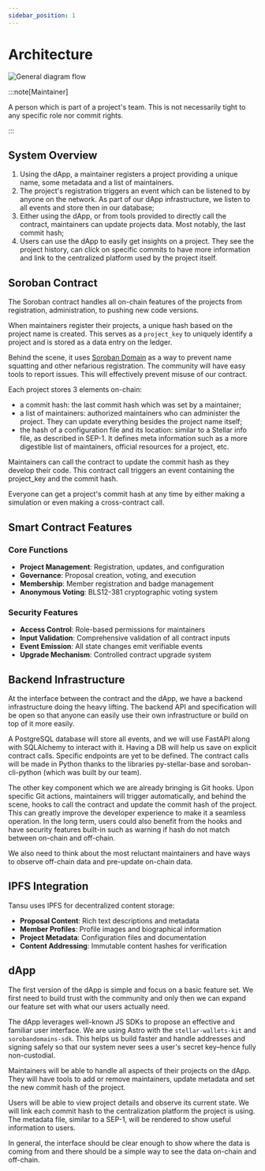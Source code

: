 ```yaml
---
sidebar_position: 1
---
```


# Architecture

![General diagram flow](/assets/docs/architecture.png)

:::note[Maintainer]

A person which is part of a project's team. This is not necessarily tight to any specific role nor commit rights.

:::

## System Overview

1. Using the dApp, a maintainer registers a project providing a unique name, some metadata and a list of maintainers.
2. The project's registration triggers an event which can be listened to by anyone on the network. As part of our dApp infrastructure, we listen to all events and store then in our database;
3. Either using the dApp, or from tools provided to directly call the contract, maintainers can update projects data. Most notably, the last commit hash;
4. Users can use the dApp to easily get insights on a project. They see the project history, can click on specific commits to have more information and link to the centralized platform used by the project itself.

## Soroban Contract

The Soroban contract handles all on-chain features of the projects from registration, administration, to pushing new code versions.

When maintainers register their projects, a unique hash based on the project name is created. This serves as a `project_key` to uniquely identify a project and is stored as a data entry on the ledger.

Behind the scene, it uses [Soroban Domain](https://sorobandomains.org/) as a way to prevent name squatting and other nefarious registration. The community will have easy tools to report issues. This will effectively prevent misuse of our contract.

Each project stores 3 elements on-chain:

- a commit hash: the last commit hash which was set by a maintainer;
- a list of maintainers: authorized maintainers who can administer the project. They can update everything besides the project name itself;
- the hash of a configuration file and its location: similar to a Stellar info file, as described in SEP-1. It defines meta information such as a more digestible list of maintainers, official resources for a project, etc.

Maintainers can call the contract to update the commit hash as they develop their code. This contract call triggers an event containing the project_key and the commit hash.

Everyone can get a project's commit hash at any time by either making a simulation or even making a cross-contract call.

## Smart Contract Features

### Core Functions

- **Project Management**: Registration, updates, and configuration
- **Governance**: Proposal creation, voting, and execution
- **Membership**: Member registration and badge management
- **Anonymous Voting**: BLS12-381 cryptographic voting system

### Security Features

- **Access Control**: Role-based permissions for maintainers
- **Input Validation**: Comprehensive validation of all contract inputs
- **Event Emission**: All state changes emit verifiable events
- **Upgrade Mechanism**: Controlled contract upgrade system

## Backend Infrastructure

At the interface between the contract and the dApp, we have a backend infrastructure doing the heavy lifting. The backend API and specification will be open so that anyone can easily use their own infrastructure or build on top of it more easily.

A PostgreSQL database will store all events, and we will use FastAPI along with SQLAlchemy to interact with it. Having a DB will help us save on explicit contract calls. Specific endpoints are yet to be defined. The contract calls will be made in Python thanks to the libraries py-stellar-base and soroban-cli-python (which was built by our team).

The other key component which we are already bringing is Git hooks. Upon specific Git actions, maintainers will trigger automatically, and behind the scene, hooks to call the contract and update the commit hash of the project. This can greatly improve the developer experience to make it a seamless operation. In the long term, users could also benefit from the hooks and have security features built-in such as warning if hash do not match between on-chain and off-chain.

We also need to think about the most reluctant maintainers and have ways to observe off-chain data and pre-update on-chain data.

## IPFS Integration

Tansu uses IPFS for decentralized content storage:

- **Proposal Content**: Rich text descriptions and metadata
- **Member Profiles**: Profile images and biographical information
- **Project Metadata**: Configuration files and documentation
- **Content Addressing**: Immutable content hashes for verification

## dApp

The first version of the dApp is simple and focus on a basic feature set. We first need to build trust with the community and only then we can expand our feature set with what our users actually need.

The dApp leverages well-known JS SDKs to propose an effective and familiar user interface. We are using Astro with the `stellar-wallets-kit` and `sorobandomains-sdk`. This helps us build faster and handle addresses and signing safely so that our system never sees a user's secret key–hence fully non-custodial.

Maintainers will be able to handle all aspects of their projects on the dApp. They will have tools to add or remove maintainers, update metadata and set the new commit hash of the project.

Users will be able to view project details and observe its current state. We will link each commit hash to the centralization platform the project is using. The metadata file, similar to a SEP-1, will be rendered to show useful information to users.

In general, the interface should be clear enough to show where the data is coming from and there should be a simple way to see the data on-chain and off-chain.
